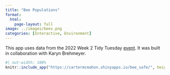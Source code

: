 ```yaml
---
title: "Bee Populations"
format: 
  html: 
    page-layout: full
image: ../images/bees.png
categories: [Interactive, Environment]
---
```


This app uses data from the 2022 Week 2 Tidy Tuesday [event](https://github.com/rfordatascience/tidytuesday/blob/master/data/2022/2022-01-11/readme.md). It was built in collaboration with Karyn Brehmeyer.

```r
#| out-width: 100%
knitr::include_app("https://cartermcmahon.shinyapps.io/bee_safe/", height = "700")
```
